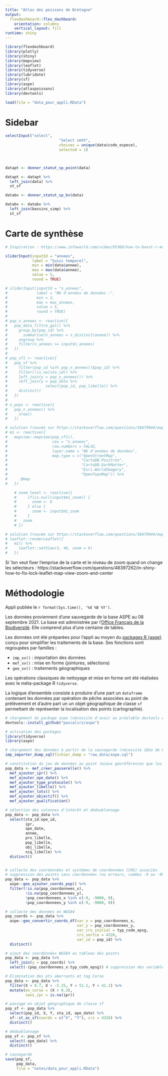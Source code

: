 ```yaml
---
title: "Atlas des poissons de Bretagne"
output: 
  flexdashboard::flex_dashboard:
    orientation: columns
    vertical_layout: fill
runtime: shiny
---
```


```r
library(flexdashboard)
library(plotly)
library(shiny)
library(mapview)
library(leaflet)
library(tidyverse)
library(lubridate)
library(sf)
library(aspe)
library(atlaspoissons)
library(devtools)
```


```r
load(file = "data_pour_appli.RData")
```

Sidebar {.sidebar data-width=350}
=====================================

```r

selectInput("select",
                        "Select smth",
                        choices = unique(data$code_espece),
                        selected = 1)

                   

```

```r
datapt <- donner_statut_sp_point(data)

datapt <- datapt %>% 
  left_join(data) %>% 
  st_sf

databv <- donner_statut_sp_bv(data)

databv <- databv %>% 
  left_join(bassins_simp) %>%
  st_sf
```


# Carte de synthèse


```r
# Inspiration : https://www.infoworld.com/video/95368/how-to-boost-r-markdown-interactivity-with-runtime-shiny

sliderInput(inputId = "annees",
            label = "Suivi temporel",
            min = min(data$annee),
            max = max(data$annee),
            value = 5,
            round = TRUE)

# sliderInput(inputId = "n_annees",
#             label = "Nb d'années de données :",
#             min = 2,
#             max = max_annees,
#             value = 5,
#             round = TRUE)
# 
# pop_n_annees <- reactive({
#   pop_data_filtre_gal() %>%
#     group_by(pop_id) %>% 
#       summarise(n_annees = n_distinct(annee)) %>% 
#     ungroup %>% 
#     filter(n_annees >= input$n_annees)
#   })
# 
# pop_sf1 <- reactive({
#   pop_sf %>% 
#     filter(pop_id %in% pop_n_annees()$pop_id) %>% 
#     filter(!is.na(sta_id)) %>% 
#     left_join(y = pop_n_annees()) %>% 
#     left_join(y = pop_data %>%
#                 select(pop_id, pop_libelle)) %>% 
#     distinct()
#   })
#   
# n_pops <- reactive({
#   pop_n_annees() %>%
#     nrow()
#   })
```

<!-- Nombre de sites (points) échantillonnés au moins `r reactive({input$n_annees})` années : `r reactive({n_pops()})` -->

```r
# solution trouvée sur https://stackoverflow.com/questions/36679944/mapview-for-shiny
# m1 <- reactive({
#   mapview::mapview(pop_sf1(),
#                    cex = "n_annees",
#                    row.numbers = FALSE,
#                    layer.name = "Nb d'années de données",
#                    map.type = c("OpenStreetMap",
#                                 "CartoDB.Positron",
#                                 "CartoDB.DarkMatter",
#                                 "Esri.WorldImagery",
#                                 "OpenTopoMap")) %>% 
#     .@map
#   })
```


```r
    # zoom_level <- reactive({
    #     if(is.null(input$m1_zoom)) {
    #       zoom <- 6
    #     } else {
    #       zoom <- input$m1_zoom
    #     }
    #   zoom
    # })
```

<!-- zoom_level : `r reactive({zoom_level()})` -->


```r
# solution trouvée sur https://stackoverflow.com/questions/36679944/mapview-for-shiny
# leaflet::renderLeaflet({
#   m1() %>%
#     leaflet::setView(3, 46, zoom = 6)
#   })
```

Si 'lon veut fixer l'emprise de la carte et le niveau de zoom quand on change les sélecteurs :
https://stackoverflow.com/questions/48397262/in-shiny-how-to-fix-lock-leaflet-map-view-zoom-and-center


# Méthodologie

Appli publiée le `r format(Sys.time(), '%d %B %Y')`.

Les données proviennent d'une sauvegarde de la base ASPE au 08 septembre 2021. La base est administrée par l'[Office Français de la Biodiversité](https://ofb.gouv.fr/). Elle comprend plus d'une centaine de tables.

Les données ont été préparées pour l'appli au moyen du [packages R {aspe}](https://github.com/PascalIrz/aspe) conçu pour simplifier les traitements de la base. Ses fonctions sont regroupées par familles :

- `imp_xx()` : importation des données
- `mef_xx()` : mise en forme (jointures, sélections)
- `geo_xx()` : traitements géographiques

Les opérations classiques de nettoyage et mise en forme ont été réalisées avec le méta-package R `tidyverse`.

La logique d'ensemble consiste à produire d'une part un `dataframe` contenant les données par opération de pêche associées au point de prélèvement et d'autre part un un objet géographique de classe `sf` permettant de représenter la localisation des points (cartographie).

```r
# chargement du package aspe (nécessite d'avoir au préalable devtools et Rtools)
devtools::install_github("pascalirz/aspe")

# activation des packages
library(tidyverse)
library(aspe)

# chargement des données à partir de la sauvegarde (nécessite 16Go de RAM)
imp_importer_dump_sql(fichier_dump = "raw_data/aspe.sql")

# constitution du jeu de données au point (mieux géoréférencés que les stations)
pop_data <- mef_creer_passerelle() %>% 
  mef_ajouter_ipr() %>% 
  mef_ajouter_ope_date() %>% 
  mef_ajouter_type_protocole() %>% 
  mef_ajouter_libelle() %>% 
  mef_ajouter_lots() %>% 
  mef_ajouter_objectif() %>% 
  mef_ajouter_qualification()

# sélection des colonnes d'intérêt et dédoublonnage
pop_data <- pop_data %>% 
  select(sta_id:ope_id,
         ipr,
         ope_date,
         annee,
         pro_libelle,
         pop_libelle,
         obj_libelle,
         niq_libelle) %>% 
  distinct()


# collecte des coordonnées et systèmes de coordonnées (CRS) associés
# suppression des points sans coordonnées (ou erreurs, codées -9 ou -9000)
pop_data <- pop_data %>% 
  aspe::geo_ajouter_coords_pop() %>% 
  filter(!is.na(pop_coordonnees_x),
         !is.na(pop_coordonnees_y),
         !pop_coordonnees_x %in% c(-9, -9000, 0),
         !pop_coordonnees_y %in% c(-9, -9000, 0)) 

# collecte des données en WGS84
pop_coords <- pop_data %>% 
  aspe::geo_convertir_coords_df(var_x = pop_coordonnees_x,
                                var_y = pop_coordonnees_y,
                                var_crs_initial = typ_code_epsg,
                                crs_sortie = 4326,
                                var_id = pop_id) %>%
  distinct()

# ajout des coordonnées WGS84 au tableau des points 
pop_data <- pop_data %>% 
  left_join(y = pop_coords) %>% 
  select(-(pop_coordonnees_x:typ_code_epsg)) # suppression des variables inutiles

# Elimination des pts aberrants et tag Corse
pop_data <- pop_data %>% 
  filter(X < 9.7, X > -5.15, Y < 51.1, Y > 41.2) %>% 
  mutate(en_corse = (X > 8.3),
         sans_ipr = is.na(ipr))

# passage en objet géographique de classe sf
pop_sf <- pop_data %>%
  select(pop_id, X, Y, sta_id, ope_date) %>% 
  sf::st_as_sf(coords = c("X", "Y"), crs = 4326) %>% 
  distinct()

# dédoublonnage
pop_sf <- pop_sf %>% 
  select(-ope_date) %>% 
  distinct()

# sauvegarde
save(pop_sf,
     pop_data,
     file = "notes/data_pour_appli.RData")
```









